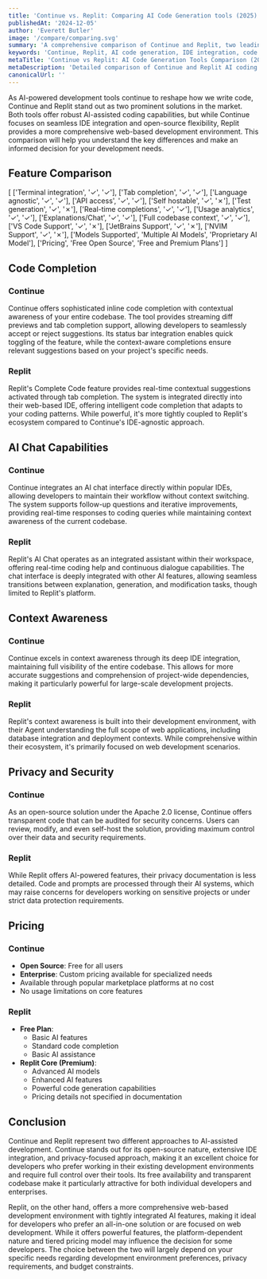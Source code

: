 ```yaml
---
title: 'Continue vs. Replit: Comparing AI Code Generation tools (2025)'
publishedAt: '2024-12-05'
author: 'Everett Butler'
image: '/compare/comparing.svg'
summary: 'A comprehensive comparison of Continue and Replit, two leading AI-powered development tools, analyzing their features, pricing, and capabilities for modern software development.'
keywords: 'Continue, Replit, AI code generation, IDE integration, code completion, developer tools, AI programming assistant, code explanation'
metaTitle: 'Continue vs Replit: AI Code Generation Tools Comparison (2025)'
metaDescription: 'Detailed comparison of Continue and Replit AI coding tools, examining features, pricing, and capabilities to help developers choose the right AI assistant for their needs.'
canonicalUrl: ''
---
```


As AI-powered development tools continue to reshape how we write code, Continue and Replit stand out as two prominent solutions in the market. Both tools offer robust AI-assisted coding capabilities, but while Continue focuses on seamless IDE integration and open-source flexibility, Replit provides a more comprehensive web-based development environment. This comparison will help you understand the key differences and make an informed decision for your development needs.

## Feature Comparison

[
    ['Terminal integration', '✓', '✓'],
    ['Tab completion', '✓', '✓'],
    ['Language agnostic', '✓', '✓'],
    ['API access', '✓', '✓'],
    ['Self hostable', '✓', '✗'],
    ['Test generation', '✓', '✗'],
    ['Real-time completions', '✓', '✓'],
    ['Usage analytics', '✓', '✓'],
    ['Explanations/Chat', '✓', '✓'],
    ['Full codebase context', '✓', '✓'],
    ['VS Code Support', '✓', '✗'],
    ['JetBrains Support', '✓', '✗'],
    ['NVIM Support', '✓', '✗'],
    ['Models Supported', 'Multiple AI Models', 'Proprietary AI Model'],
    ['Pricing', 'Free Open Source', 'Free and Premium Plans']
]

## Code Completion

### Continue
Continue offers sophisticated inline code completion with contextual awareness of your entire codebase. The tool provides streaming diff previews and tab completion support, allowing developers to seamlessly accept or reject suggestions. Its status bar integration enables quick toggling of the feature, while the context-aware completions ensure relevant suggestions based on your project's specific needs.

### Replit
Replit's Complete Code feature provides real-time contextual suggestions activated through tab completion. The system is integrated directly into their web-based IDE, offering intelligent code completion that adapts to your coding patterns. While powerful, it's more tightly coupled to Replit's ecosystem compared to Continue's IDE-agnostic approach.

## AI Chat Capabilities

### Continue
Continue integrates an AI chat interface directly within popular IDEs, allowing developers to maintain their workflow without context switching. The system supports follow-up questions and iterative improvements, providing real-time responses to coding queries while maintaining context awareness of the current codebase.

### Replit
Replit's AI Chat operates as an integrated assistant within their workspace, offering real-time coding help and continuous dialogue capabilities. The chat interface is deeply integrated with other AI features, allowing seamless transitions between explanation, generation, and modification tasks, though limited to Replit's platform.

## Context Awareness

### Continue
Continue excels in context awareness through its deep IDE integration, maintaining full visibility of the entire codebase. This allows for more accurate suggestions and comprehension of project-wide dependencies, making it particularly powerful for large-scale development projects.

### Replit
Replit's context awareness is built into their development environment, with their Agent understanding the full scope of web applications, including database integration and deployment contexts. While comprehensive within their ecosystem, it's primarily focused on web development scenarios.

## Privacy and Security

### Continue
As an open-source solution under the Apache 2.0 license, Continue offers transparent code that can be audited for security concerns. Users can review, modify, and even self-host the solution, providing maximum control over their data and security requirements.

### Replit
While Replit offers AI-powered features, their privacy documentation is less detailed. Code and prompts are processed through their AI systems, which may raise concerns for developers working on sensitive projects or under strict data protection requirements.

## Pricing

### Continue
- **Open Source**: Free for all users
- **Enterprise**: Custom pricing available for specialized needs
- Available through popular marketplace platforms at no cost
- No usage limitations on core features

### Replit
- **Free Plan**:
  - Basic AI features
  - Standard code completion
  - Basic AI assistance
- **Replit Core (Premium)**:
  - Advanced AI models
  - Enhanced AI features
  - Powerful code generation capabilities
  - Pricing details not specified in documentation

## Conclusion

Continue and Replit represent two different approaches to AI-assisted development. Continue stands out for its open-source nature, extensive IDE integration, and privacy-focused approach, making it an excellent choice for developers who prefer working in their existing development environments and require full control over their tools. Its free availability and transparent codebase make it particularly attractive for both individual developers and enterprises.

Replit, on the other hand, offers a more comprehensive web-based development environment with tightly integrated AI features, making it ideal for developers who prefer an all-in-one solution or are focused on web development. While it offers powerful features, the platform-dependent nature and tiered pricing model may influence the decision for some developers. The choice between the two will largely depend on your specific needs regarding development environment preferences, privacy requirements, and budget constraints.